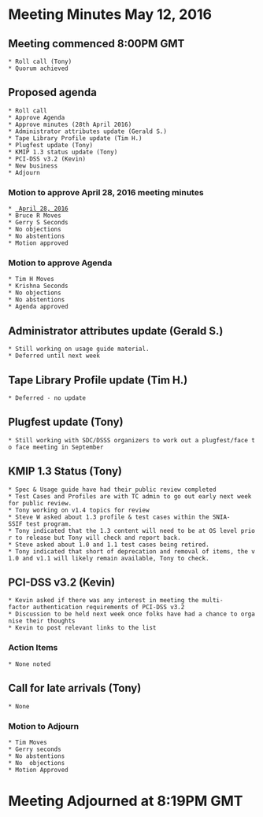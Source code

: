 = Meeting Minutes May 12, 2016 =
== Meeting commenced 8:00PM GMT ==
 * Roll call (Tony)
 * Quorum achieved

== Proposed agenda ==
 * Roll call
 * Approve Agenda
 * Approve minutes (28th April 2016)
 * Administrator attributes update (Gerald S.)
 * Tape Library Profile update (Tim H.)
 * Plugfest update (Tony)
 * KMIP 1.3 status update (Tony)
 * PCI-DSS v3.2 (Kevin)
 * New business
 * Adjourn
 
=== Motion to approve April 28, 2016 meeting minutes ===
 * [[MeetingMinutes/April282016 | April 28, 2016]]
 * Bruce R Moves
 * Gerry S Seconds
 * No objections
 * No abstentions
 * Motion approved

=== Motion to approve Agenda ===
 * Tim H Moves
 * Krishna Seconds
 * No objections
 * No abstentions
 * Agenda approved

== Administrator attributes update (Gerald S.) ==
 * Still working on usage guide material.
 * Deferred until next week
 
== Tape Library Profile update (Tim H.) ==
 * Deferred - no update

== Plugfest update (Tony) ==
 * Still working with SDC/DSSS organizers to work out a plugfest/face to face meeting in September

== KMIP 1.3 Status (Tony) ==
 * Spec & Usage guide have had their public review completed
 * Test Cases and Profiles are with TC admin to go out early next week for public review.
 * Tony working on v1.4 topics for review
 * Steve W asked about 1.3 profile & test cases within the SNIA-SSIF test program.
 * Tony indicated that the 1.3 content will need to be at OS level prior to release but Tony will check and report back.
 * Steve asked about 1.0 and 1.1 test cases being retired.
 * Tony indicated that short of deprecation and removal of items, the v1.0 and v1.1 will likely remain available, Tony to check.

== PCI-DSS v3.2 (Kevin) ==
 * Kevin asked if there was any interest in meeting the multi-factor authentication requirements of PCI-DSS v3.2
 * Discussion to be held next week once folks have had a chance to organise their thoughts
 * Kevin to post relevant links to the list
 
=== Action Items ===
 * None noted

== Call for late arrivals (Tony) ==
 * None
 
=== Motion to Adjourn ===
 * Tim Moves
 * Gerry seconds
 * No abstentions
 * No  objections
 * Motion Approved
 
= Meeting Adjourned at 8:19PM GMT =
